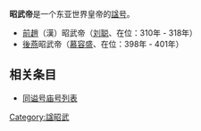 '''昭武帝'''是一个东亚世界皇帝的[[諡|諡号]]。

* [[前趙|前趙]]（漢）昭武帝（[[刘聪|刘聪]]、在位：310年 - 318年）
* [[後燕|後燕]]昭武帝（[[慕容盛|慕容盛]]、在位：398年 - 401年）

== 相关条目 ==
* [[同谥号庙号列表|同谥号庙号列表]]

[[Category:諡昭武|Category:諡昭武]]

{{disambig}}